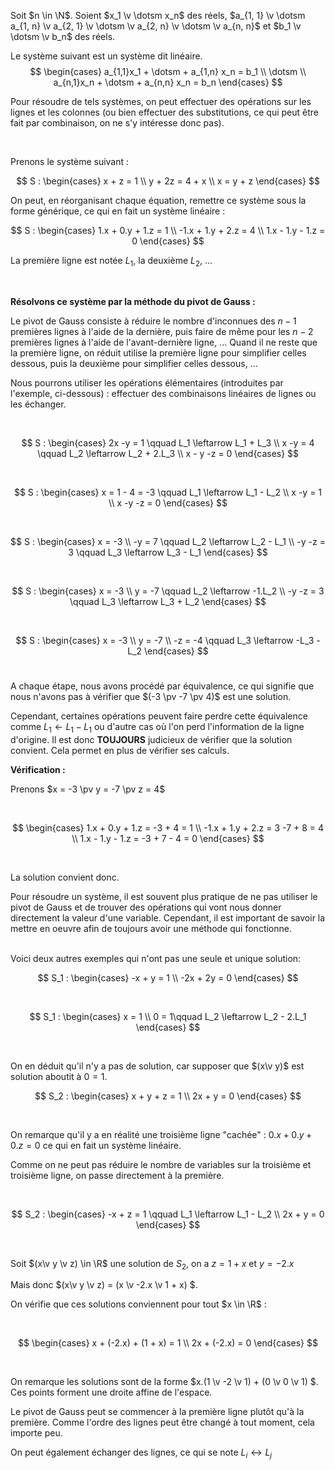 


Soit $n \in \N$. Soient $x_1 \v \dotsm x_n$ des réels, $a_{1, 1} \v \dotsm a_{1, n} \v a_{2, 1} \v \dotsm \v a_{2, n} \v \dotsm \v a_{n, n}$ et $b_1 \v \dotsm \v b_n$ des réels.

Le système suivant est un système dit linéaire.
$$
\begin{cases}
    a_{1,1}x_1 + \dotsm + a_{1,n} x_n = b_1
    \\
    \dotsm
    \\
    a_{n,1}x_n + \dotsm + a_{n,n} x_n = b_n
\end{cases}
$$

Pour résoudre de tels systèmes, on peut effectuer des opérations sur les lignes et les colonnes (ou bien effectuer des substitutions, ce qui peut être fait par combinaison, on ne s'y intéresse donc pas).

<br/>

Prenons le système suivant :

$$
S : 
\begin{cases}
    x + z = 1
    \\
    y + 2z = 4 + x
    \\
    x = y + z
\end{cases}
$$

On peut, en réorganisant chaque équation, remettre ce système sous la forme générique, ce qui en fait un système linéaire :

$$
S : 
\begin{cases}
    1.x + 0.y + 1.z = 1
    \\
    -1.x + 1.y + 2.z = 4 
    \\
    1.x - 1.y - 1.z = 0
\end{cases}
$$

La première ligne est notée $L_1$, la deuxième $L_2$, ...

<br/>

<Fil>

**Résolvons ce système par la méthode du pivot de Gauss :**


Le pivot de Gauss consiste à réduire le nombre d'inconnues des $n-1$ premières lignes à l'aide de la dernière, puis faire de même pour les $n-2$ premières lignes à l'aide de l'avant-dernière ligne, ... Quand il ne reste que la première ligne, on réduit utilise la première ligne pour simplifier celles dessous, puis la deuxième pour simplifier celles dessous, ...

Nous pourrons utiliser les opérations élémentaires (introduites par l'exemple, ci-dessous) : effectuer des combinaisons linéaires de lignes ou les échanger.

<br/>

$$
S : 
\begin{cases}
    2x -y  = 1 \qquad L_1 \leftarrow L_1 + L_3
    \\
    x -y  = 4  \qquad L_2 \leftarrow L_2 + 2.L_3
    \\
    x - y -z = 0
\end{cases}
$$

<br/>

$$
S : 
\begin{cases}
    x = 1 - 4 = -3   \qquad L_1 \leftarrow L_1 - L_2
    \\
    x -y  = 1
    \\
    x -y -z = 0
\end{cases}
$$

<br/>

$$
S : 
\begin{cases}
    x = -3 
    \\
    -y  = 7 \qquad L_2 \leftarrow L_2 - L_1
    \\
    -y -z = 3 \qquad L_3 \leftarrow L_3 - L_1 
\end{cases}
$$

<br/>

$$
S : 
\begin{cases}
    x = -3 
    \\
    y  = -7 \qquad L_2 \leftarrow -1.L_2
    \\
    -y -z = 3 \qquad L_3 \leftarrow L_3 + L_2
\end{cases}
$$


<br/>

$$
S : 
\begin{cases}
    x = -3 
    \\
    y  = -7 
    \\
    -z = -4 \qquad L_3 \leftarrow -L_3 - L_2
\end{cases}
$$
<br/>

A chaque étape, nous avons procédé par équivalence, ce qui signifie que nous n'avons pas à vérifier que $(-3 \pv -7 \pv 4)$ est une solution.

Cependant, certaines opérations peuvent faire perdre cette équivalence comme $L_1 \leftarrow L_1 - L_1$ ou d'autre cas où l'on perd l'information de la ligne d'origine. Il est donc **TOUJOURS** judicieux de vérifier que la solution convient. Cela permet en plus de vérifier ses calculs.

**Vérification :**

Prenons $x = -3 \pv y = -7 \pv z = 4$

<br/>

$$
\begin{cases}
    1.x + 0.y + 1.z = -3 + 4 = 1
    \\
    -1.x + 1.y + 2.z = 3 -7 + 8 = 4 
    \\
    1.x - 1.y - 1.z = -3 + 7 - 4 = 0
\end{cases}
$$

<br/>

La solution convient donc.
</Fil>



Pour résoudre un système, il est souvent plus pratique de ne pas utiliser le pivot de Gauss et de trouver des opérations qui vont nous donner directement la valeur d'une variable. Cependant, il est important de savoir la mettre en oeuvre afin de toujours avoir une méthode qui fonctionne.

<br/>
Voici deux autres exemples qui n'ont pas une seule et unique solution:

<br/>

<Hideable type='exemple' titre='Aucune solution'>


$$
S_1 : 
\begin{cases}
    -x + y = 1
    \\
    -2x + 2y = 0
\end{cases}
$$

<br/>

$$
S_1 : 
\begin{cases}
    x = 1
    \\
    0 = 1\qquad L_2 \leftarrow L_2 - 2.L_1
\end{cases}
$$

<br/>

On en déduit qu'il n'y a pas de solution, car supposer que $(x\v y)$ est solution aboutit à $0 = 1$.



</Hideable>


<Hideable type='exemple' titre='Infinité de solutions'>

$$
S_2 : 
\begin{cases}
    x + y + z = 1
    \\
    2x + y = 0
\end{cases}
$$

<br/>

On remarque qu'il y a en réalité une troisième ligne "cachée" : $0.x + 0.y + 0.z = 0$ ce qui en fait un système linéaire.

Comme on ne peut pas réduire le nombre de variables sur la troisième et troisième ligne, on passe directement à la première.

<br/>

$$
S_2 : 
\begin{cases}
    -x +  z = 1  \qquad L_1 \leftarrow L_1 - L_2 
    \\
    2x + y = 0 
\end{cases}
$$

<br/>

Soit $(x\v y \v z) \in \R$ une solution de $S_2$, on a $z = 1 + x$ et $y = -2.x$

Mais donc $(x\v y \v z) = (x \v -2.x \v 1 + x) $.

On vérifie que ces solutions conviennent pour tout $x \in \R$ :

<br/>

$$
\begin{cases}
    x + (-2.x) + (1 + x) = 1
    \\
    2x + (-2.x) = 0
\end{cases}
$$

<br/>

On remarque les solutions sont de la forme  $x.(1 \v -2 \v 1) + (0 \v 0 \v 1) $. Ces points forment une droite affine de l'espace.

</Hideable>

<Remarque titre=''>

Le pivot de Gauss peut se commencer à la première ligne plutôt qu'à la première. Comme l'ordre des lignes peut être changé à tout moment, cela importe peu.
</Remarque>


On peut également échanger des lignes, ce qui se note $L_i \leftrightarrow L_j$
